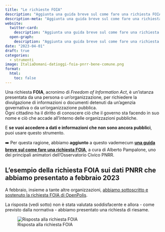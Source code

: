 ```yaml
---
title: "Le richieste FOIA"
description: "Aggiunta una guida breve sul come fare una richiesta FOIA"
description-meta: "Aggiunta una guida breve sul come fare una richiesta FOIA"
website:
  twitter-card:
    description: "Aggiunta una guida breve sul come fare una richiesta FOIA"
  open-graph:
    description: "Aggiunta una guida breve sul come fare una richiesta FOIA"
date: "2023-04-01"
draft: true
categories:
  - strumenti
image: ItaliaDomani-datioggi-foia-pnrr-bene-comune.png
format:
  html:
    toc: false
---
```


Una richiesta **FOIA**, acronimo di *Freedom of Information Act*, è un'istanza presentata da una persona o un'organizzazione, per richiedere la divulgazione di informazioni o documenti detenuti da un'agenzia governativa o da un'organizzazione pubblica.<br>
Ogni cittadino ha il diritto di conoscere ciò che il governo sta facendo in suo nome e ciò che accade all'interno delle organizzazioni pubbliche.

E **se vuoi accedere a dati e informazioni che non sono ancora pubblici**, puoi usare questo strumento.

➡️ Per questa ragione, abbiamo **aggiunto** a questo vademecum [**una guida breve sul come fare una richiesta FOIA**](../../strumenti/foia.md), a cura di Alberto Pampalone, uno dei principali animatori dell'Osservatorio Civico PNRR.

## L'esempio della richiesta FOIA sui dati PNRR che abbiamo presentato a febbraio 2023

A febbraio, insieme a tante altre organizzazioni, [abbiamo sottoscritto e sostenuto la richiesta FOIA di OpenPolis](https://www.datibenecomune.it/2023/02/07/datioggi-foia-pnrr-bene-comune/).

La risposta (vedi sotto) non è stata valutata soddisfacente e allora - come previsto dalla normativa - abbiamo presentato una richiesta di riesame.

![Risposta alla richiesta FOIA](risposta-foia-pnrr.png)
